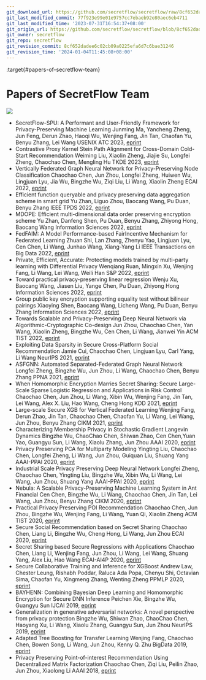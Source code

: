 ```yaml
---
git_download_url: https://github.com/secretflow/secretflow/raw/8cf652dadee6c02cb09a0225efa6d7c6bae31246/docs/awesome-pets/papers/secretflow.md
git_last_modified_commit: 77f923e99e01e9757cc7ebaeb92e80aec6eb4711
git_last_modified_time: '2023-07-31T16:54:37+08:00'
git_origin_url: https://github.com/secretflow/secretflow/blob/8cf652dadee6c02cb09a0225efa6d7c6bae31246/docs/awesome-pets/papers/secretflow.md
git_owner: secretflow
git_repo: secretflow
git_revision_commit: 8cf652dadee6c02cb09a0225efa6d7c6bae31246
git_revision_time: '2024-01-04T11:45:08+08:00'
---
```


:target{#papers-of-secretflow-team}

# Papers of SecretFlow Team

![](https://badgen.net/badge/\:papers/:26/blue)

- SecretFlow-SPU: A Performant and User-Friendly Framework for Privacy-Preserving Machine Learning
  Junming Ma, Yancheng Zheng, Jun Feng, Derun Zhao, Haoqi Wu, Wenjing Fang, Jin Tan, Chaofan Yu, Benyu Zhang, Lei Wang
  USENIX ATC 2023, [eprint](https://www.usenix.org/conference/atc23/presentation/ma)
- Contrastive Proxy Kernel Stein Path Alignment for Cross-Domain Cold-Start Recommendation
  Weiming Liu, Xiaolin Zheng, Jiajie Su, Longfei Zheng, Chaochao Chen, Mengling Hu
  TKDE 2023, [eprint](https://www.computer.org/csdl/journal/tk/5555/01/10005854/1JF3QJLStig)
- Vertically Federated Graph Neural Network for Privacy-Preserving Node Classification
  Chaochao Chen, Jun Zhou, Longfei Zheng, Huiwen Wu, Lingjuan Lyu, Jia Wu, Bingzhe Wu, Ziqi Liu, Li Wang, Xiaolin Zheng
  ECAI 2022,  [eprint](https://arxiv.org/pdf/2005.11903.pdf)
- Efficient function queryable and privacy preserving data aggregation scheme in smart grid
  Yu Zhan, Liguo Zhou, Baocang Wang, Pu Duan, Benyu Zhang
  IEEE TPDS 2022, [eprint](https://ieeexplore.ieee.org/abstract/document/9720954/authors#authors)
- MDOPE: Efficient multi-dimensional data order preserving encryption scheme
  Yu Zhan, Danfeng Shen, Pu Duan, Benyu Zhang, Zhiyong Hong, Baocang Wang
  Information Sciences 2022, [eprint](https://www.sciencedirect.com/science/article/abs/pii/S0020025522002006)
- FedFAIM: A Model Performance-based FairIncentive Mechanism for Federated Learning
  Zhuan Shi, Lan Zhang, Zhenyu Yao, Lingjuan Lyu, Cen Chen, Li Wang, Junhao Wang, Xiang-Yang Li
  IEEE Transactions on Big Data 2022, [eprint](https://ieeexplore.ieee.org/document/9797864/authors#authors)
- Private, Efficient, Accurate: Protecting models trained by multi-party learning with Differential Privacy
  Wenqiang Ruan, Mingxin Xu, Wenjing Fang, Li Wang, Lei Wang, Weili Han
  S\&P 2022, [eprint](https://arxiv.org/pdf/2208.08662.pdf)
- Toward practical privacy-preserving linear regression
  Wenju Xu, Baocang Wang, Jiasen Liu, Yange Chen, Pu Duan, Zhiyong Hong
  Information Sciences 2022, [eprint](https://www.sciencedirect.com/science/article/abs/pii/S0020025522002225)
- Group public key encryption supporting equality test without bilinear pairings
  Xiaoying Shen, Baocang Wang, Licheng Wang, Pu Duan, Benyu Zhang
  Information Sciences 2022, [eprint](https://www.sciencedirect.com/science/article/abs/pii/S0020025522004212)
- Towards Scalable and Privacy-Preserving Deep Neural Network via Algorithmic-Cryptographic Co-design
  Jun Zhou, Chaochao Chen, Yan Wang, Xiaolin Zheng, Bingzhe Wu, Cen Chen, Li Wang, Jianwei Yin
  ACM TIST 2022, [eprint](https://arxiv.org/pdf/2012.09364.pdf)
- Exploiting Data Sparsity in Secure Cross-Platform Social Recommendation
  Jamie Cui, Chaochao Chen, Lingjuan Lyu, Carl Yang, Li Wang
  NeurIPS 2021, [eprint](https://arxiv.org/pdf/2202.07253.pdf)
- ASFGNN: Automated Separated-Federated Graph Neural Network
  Longfei Zheng, Bingzhe Wu, Jun Zhou, Li Wang, Chaochao Chen, Benyu Zhang
  PPNA 2021, [eprint](https://arxiv.org/pdf/2011.03248.pdf)
- When Homomorphic Encryption Marries Secret Sharing: Secure Large-Scale Sparse Logistic Regression and Applications in Risk Control
  Chaochao Chen, Jun Zhou, Li Wang, Xibin Wu, Wenjing Fang, Jin Tan, Lei Wang, Alex X. Liu, Hao Wang, Cheng Hong
  KDD 2021, [eprint](https://arxiv.org/pdf/2008.08753.pdf)
- Large-scale Secure XGB for Vertical Federated Learning
  Wenjing Fang, Derun Zhao, Jin Tan, Chaochao Chen, Chaofan Yu, Li Wang, Lei Wang, Jun Zhou, Benyu Zhang
  CIKM 2021, [eprint](https://arxiv.org/pdf/2005.08479.pdf)
- Characterizing Membership Privacy in Stochastic Gradient Langevin Dynamics
  Bingzhe Wu, ChaoChao Chen, Shiwan Zhao, Cen Chen,Yuan Yao, Guangyu Sun, Li Wang, Xiaolu Zhang, Jun Zhou
  AAAI 2020, [eprint](https://arxiv.org/pdf/1910.02249.pdf)
- Privacy Preserving PCA for Multiparty Modeling
  Yingting Liu, Chaochao Chen, Longfei Zheng, Li Wang, Jun Zhou, Guiquan Liu, Shuang Yang
  AAAI-PPAI 2020, [eprint](https://arxiv.org/pdf/2002.02091.pdf)
- Industrial Scale Privacy Preserving Deep Neural Network
  Longfei Zheng, Chaochao Chen, Yingting Liu, Bingzhe Wu, Xibin Wu, Li Wang, Lei Wang, Jun Zhou, Shuang Yang
  AAAI-PPAI 2020, [eprint](https://arxiv.org/pdf/2003.05198.pdf)
- Nebula: A Scalable Privacy-Preserving Machine Learning System in Ant Financial
  Cen Chen, Bingzhe Wu, Li Wang, Chaochao Chen, Jin Tan, Lei Wang, Jun Zhou, Benyu Zhang
  CIKM 2020, [eprint](https://dl.acm.org/doi/abs/10.1145/3340531.3417418)
- Practical Privacy Preserving POI Recommendation
  Chaochao Chen, Jun Zhou, Bingzhe Wu, Wenjing Fang, Li Wang, Yuan Qi, Xiaolin Zheng
  ACM TIST 2020, [eprint](https://arxiv.org/pdf/2003.02834.pdf)
- Secure Social Recommendation based on Secret Sharing
  Chaochao Chen, Liang Li, Bingzhe Wu, Cheng Hong, Li Wang, Jun Zhou
  ECAI 2020, [eprint](https://arxiv.org/pdf/2002.02088.pdf)
- Secret Sharing based Secure Regressions with Applications
  Chaochao Chen, Liang Li, Wenjing Fang, Jun Zhou, Li Wang, Lei Wang, Shuang Yang, Alex Liu, Hao Wang
  ECAI-AI4P 2020, [eprint](https://arxiv.org/pdf/2004.04898.pdf)
- Secure Collaborative Training and Inference for XGBoost
  Andrew Law, Chester Leung, Rishabh Poddar, Raluca Ada Popa, Chenyu Shi, Octavian Sima, Chaofan Yu, Xingmeng Zhang, Wenting Zheng
  PPMLP 2020, [eprint](https://arxiv.org/pdf/2010.02524.pdf)
- BAYHENN: Combining Bayesian Deep Learning and Homomorphic Encryption for Secure DNN Inference
  Peichen Xie, Bingzhe Wu, Guangyu Sun
  IJCAI 2019, [eprint](https://arxiv.org/pdf/1906.00639.pdf)
- Generalization in generative adversarial networks: A novel perspective from privacy protection
  Bingzhe Wu, Shiwan Zhao, ChaoChao Chen, Haoyang Xu, Li Wang, Xiaolu Zhang, Guangyu Sun, Jun Zhou
  NeurIPS 2019, [eprint](https://arxiv.org/pdf/1908.07882.pdf)
- Adapted Tree Boosting for Transfer Learning
  Wenjing Fang, Chaochao Chen, Bowen Song, Li Wang, Jun Zhou, Kenny Q. Zhu
  BigData 2019, [eprint](https://arxiv.org/pdf/2002.11982.pdf)
- Privacy Preserving Point-of-interest Recommendation Using Decentralized Matrix Factorization
  Chaochao Chen, Ziqi Liu, Peilin Zhao, Jun Zhou, Xiaolong Li
  AAAI 2018, [eprint](https://arxiv.org/pdf/2003.05610.pdf)
